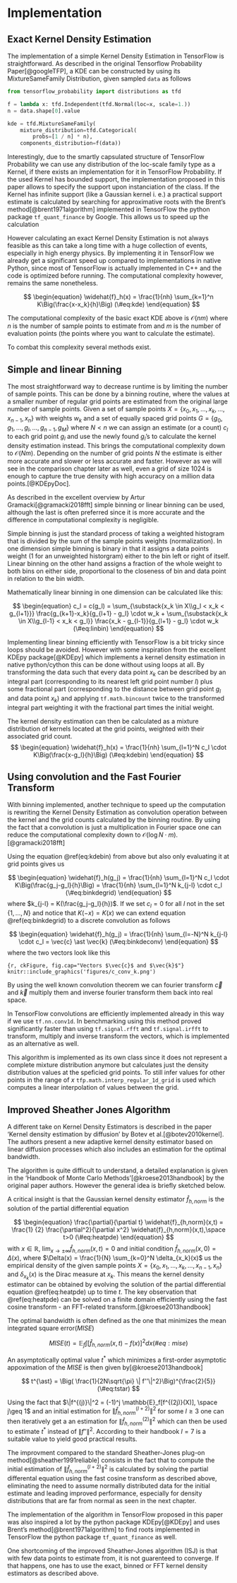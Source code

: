 # Implementation {#tensorflowImplementation}

## Exact Kernel Density Estimation

The implementation of a simple Kernel Density Estimation in TensorFlow is straightforward. As described in the original Tensorflow Probability Paper[@googleTFP], a KDE can be constructed by using its MixtureSameFamily Distribution, given sampled `data` as follows

```python

from tensorflow_probability import distributions as tfd

f = lambda x: tfd.Independent(tfd.Normal(loc=x, scale=1.))
n = data.shape[0].value

kde = tfd.MixtureSameFamily(
    mixture_distribution=tfd.Categorical(
        probs=[1 / n] * n),
    components_distribution=f(data))
```

Interestingly, due to the smartly capsulated structure of TensorFlow Probability we can use any distribution of the loc-scale family type as a Kernel, if there exists an implementation for it in TensorFlow Probability. If the used Kernel has bounded support, the implementation proposed in this paper allows to specify the support upon instanciation of the class. If the Kernel has infinite support (like a Gaussian kernel i. e.) a practical support estimate is calculated by searching for approximative roots with the Brent's method[@brent1971algorithm] implemented in TensorFlow the python package `tf_quant_finance` by Google. This allows us to speed up the calculation

However calculating an exact Kernel Density Estimation is not always feasible as this can take a long time with a huge collection of events, especially in high energy physics. By implementing it in TensorFlow we already get a significant speed up compared to implementations in native Python, since most of TensorFlow is actually implemented in C++ and the code is optimized before running. The computational complexity however, remains the same nonetheless.

$$
\begin{equation}
\widehat{f}_h(x) = \frac{1}{nh} \sum_{k=1}^n K\Big(\frac{x-x_k}{h}\Big)
(\#eq:kde)
\end{equation}
$$

The computational complexity of the basic exact KDE above is $\mathcal{O}(nm)$ where $n$ is the number of sample points to estimate from and $m$ is the number of evaluation points (the points where you want to calculate the estimate).

To combat this complexity several methods exist. 

## Simple and linear Binning

The most straightforward way to decrease runtime is by limiting the number of sample points. This can be done by a binning routine, where the values at a smaller number of regular grid points are estimated from the original large number of sample points.
Given a set of sample points $X = \{x_0, x_1, ..., x_k, ..., x_{n-1}, x_n\}$ with weights $w_k$ and a set of equally spaced grid points $G = \{g_0, g_1, ..., g_l, ..., g_{n-1}, g_M\}$ where $N < n$ we can assign an estimate (or a count) $c_l$ to each grid point $g_l$ and use the newly found $g_l$'s to calculate the kernel density estimation instead. This brings the computational complexity down to $\mathcal{O}(Nm)$. Depending on the number of grid points $N$ the estimate is either more accurate and slower or less accurate and faster. However as we will see in the comparison chapter later as well, even a grid of size $1024$ is enough to capture the true density with high accuracy on a million data points.[@KDEpyDoc].

As described in the excellent overview by Artur Gramacki[@gramacki2018fft] simple binning or linear binning can be used, although the last is often preferred since it is more accurate and the difference in computational complexity is negligible.

Simple binning is just the standard process of taking a weighted histogram that is divided by the sum of the sample points weights (normalization). In one dimension simple binning is binary in that it assigns a data points weight ($1$ for an unweighted historgram) either to the bin left or right of itself. Linear binning on the other hand assigns a fraction of the whole weight to both bins on either side, proportional to the closeness of bin and data point in relation to the bin width.

Mathematically linear binning in one dimension can be calculated like this:

$$
\begin{equation}
c_l = c(g_l) = \sum_{\substack{x_k \in X\\g_l < x_k < g_{l+1}}} \frac{g_{k+1}-x_k}{g_{l+1} - g_l} \cdot w_k + \sum_{\substack{x_k \in X\\g_{l-1} < x_k < g_l}} \frac{x_k - g_{l-1}}{g_{l+1} - g_l} \cdot w_k
(\#eq:linbin)
\end{equation}
$$

Implementing linear binning efficiently with TensorFlow is a bit tricky since loops should be avoided. However with some inspiration from the excellent KDEpy package[@KDEpy] which implements a kernel density estimation in native python/cython this can be done without using loops at all. By transforming the data such that every data point $x_k$ can be described by an integral part (corresponding to its nearest left grid point number $l$) plus some fractional part (corresponding to the distance between grid point $g_l$ and data point $x_k$) and applying `tf.math.bincount` twice to the transformed integral part weighting it with the fractional part times the initial weight.

The kernel density estimation can then be calculated as a mixture distribution of kernels located at the grid points, weighted with their associated grid count.
$$
\begin{equation}
\widehat{f}_h(x) = \frac{1}{nh} \sum_{l=1}^N c_l \cdot K\Big(\frac{x-g_l}{h}\Big)
(\#eq:kdebin)
\end{equation}
$$


## Using convolution and the Fast Fourier Transform

With binning implemented, another technique to speed up the computation is rewriting the Kernel Density Estimation as convolution operation between the kernel and the grid counts calculated by the binning routine. By using the fact that a convolution is just a multiplication in Fourier space one can reduce the computational complexity down to $\mathcal{O}(\log{N} \cdot m)$.[@gramacki2018fft]

Using the equation \@ref(eq:kdebin) from above but also only evaluating it at grid points gives us

$$
\begin{equation}
\widehat{f}_h(g_j) = \frac{1}{nh} \sum_{l=1}^N c_l \cdot K\Big(\frac{g_j-g_l}{h}\Big) = \frac{1}{nh} \sum_{l=1}^N k_{j-l} \cdot c_l
(\#eq:binkdegrid)
\end{equation}
$$
where $k_{j-l} = K(\frac{g_j-g_l}{h})$. 
If we set $c_l = 0$ for all $l$ not in the set $\{1, ..., N\}$ and notice that $K(-x) = K(x)$ we can extend equation \@ref(eq:binkdegrid) to a discrete convolution as follows

$$
\begin{equation}
\widehat{f}_h(g_j) = \frac{1}{nh} \sum_{l=-N}^N k_{j-l} \cdot c_l = \vec{c} \ast \vec{k}
(\#eq:binkdeconv)
\end{equation}
$$
where the two vectors look like this

```{r, ckFigure, fig.cap="Vectors $\vec{c}$ and $\vec{k}$"}
knitr::include_graphics('figures/c_conv_k.png')
```

By using the well known convolution theorem we can fourier transform $\vec{c}$ and $\vec{k}$ multiply them and inverse fourier transform them back into real space. 

In TensorFlow convolutions are efficiently implemented already in this way if we use `tf.nn.conv1d`. In benchmarking using this method proved significantly faster than using `tf.signal.rfft` and `tf.signal.irfft` to transform, multiply and inverse transform the vectors, which is implemented as an alternative as well.

This algorithm is implemented as its own class since it does not represent a complete mixture distribution anymore but calculates just the density distribution values at the speficied grid points. To still infer values for other points in the range of $x$ `tfp.math.interp_regular_1d_grid` is used which computes a linear interpolation of values between the grid.

## Improved Sheather Jones Algorithm

A different take on Kernel Density Estimators is described in the paper 'Kernel density estimation by diffusion' by Botev et al.[@botev2010kernel]. The authors present a new adaptive kernel density estimator based on linear diffusion processes which also includes an estimation for the optimal bandwidth.

The algorithm is quite difficult to understand, a detailed explanation is given in the 'Handbook of Monte Carlo Methods'[@kroese2013handbook] by the original paper authors. However the general idea is briefly sketched below.

A critical insight is that the Gaussian kernel density estimator $\widehat{f}_{h,norm}$ is the solution of the partial differential equation

$$
\begin{equation}
\frac{\partial}{\partial t} \widehat{f}_{h,norm}(x,t) = \frac{1}
{2} \frac{\partial^2}{\partial x^2} \widehat{f}_{h,norm}(x,t),\space t>0 (\#eq:heatpde)
\end{equation}
$$
with $x \in \mathbb{R}$, $\lim_{x\rightarrow \pm \infty}{\widehat{f}_{h,norm}(x,t) = 0}$ and initial condition $\widehat{f}_{h,norm}(x,0) = \Delta(x)$, where $\Delta(x) = \frac{1}{N} \sum_{k=0}^N \delta_{x_k}(x)$ us the empirical density of the given sample points $X = \{x_0, x_1, ..., x_k, ..., x_{n-1}, x_n\}$ and $\delta_{x_k}(x)$ is the Dirac measure at $x_k$. This means the kernel density estimator can be obtained by evolving the solution of the partial differential equation \@ref(eq:heatpde) up to time $t$. The key observation that \@ref(eq:heatpde) can be solved on a finite domain efficiently using the fast cosine transform - an FFT-related transform.[@kroese2013handbook]

The optimal bandwidth is often defined as the one that minimizes the mean integrated square error($MISE$)

$$
\begin{equation}
MISE(t) = \mathbb{E}_f\int [\widehat{f}_{h,norm}(x,t) - f(x)]^2 dx
(\#eq:mise)
\end{equation}
$$

An asymptotically optimal value $t^{\ast}$ which minimizes a first-order asymptotic appoximation of the $MISE$ is then given by[@kroese2013handbook]

$$
t^{\ast} = \Big( \frac{1}{2N\sqrt{\pi} \| f''\|^2}\Big)^{\frac{2}{5}}
(\#eq:tstar)
$$

Using the fact that $\|f^{(j)}\|^2 = (-1)^j \mathbb{E}_f[f^{(2j)}(X)], \space j\geq 1$ and an initial estimation for $\|\widehat{f}_{h,norm}^{(l+2)}\|^2$  for some $l \geq 3$ one can then iteratively get a an estimation for $\|\widehat{f}_{h,norm}^{(2)}\|^2$ which can then be used to estimate $t^{\ast}$ instead of $\|f''\|^2$. According to their handbook $l = 7$ is a suitable value to yield good practical results.

The improvment compared to the standard Sheather-Jones plug-on method[@sheather1991reliable] consists in the fact that to compute the initial estimation of $\|\widehat{f}_{h,norm}^{(l+2)}\|^2$ is calculated by solving the partial differental equation using the fast cosine transform as described above, eliminating the need to assume normally distributed data for the initial estimate and leading improved performance, especially for density distributions that are far from normal as seen in the next chapter.

The implementation of the algorithm in TensorFlow proposed in this paper was also inspired a lot by the python package KDEpy[@KDEpy] and uses Brent's method[@brent1971algorithm] to find roots implemented in TensorFlow the python package `tf_quant_finance` as well.

One shortcoming of the improved Sheather-Jones algorithm (ISJ) is that with few data points to estimate from, it is not guarenteed to converge. If that happens, one has to use the exact, binned or FFT kernel density estimators as described above.